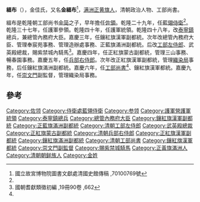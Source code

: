 '''縕布'''（{{bd|1739年||1809年}}），金佳氏，又名'''金縕布'''<ref name="#1">國立故宮博物院圖書文獻處清國史館傳稿 ,70100769號</ref>，[[正黄旗|满洲正黄旗人]]，清朝政治人物、工部尚書。

縕布是乾隆朝工部尚书[[金简|金简]]之子，早年擔任[[佐領|佐領]]。乾隆二十九年，任[[藍翎侍衛|藍翎侍衛]]<ref name="#1"/>。乾隆三十七年，任護軍參領。乾隆四十年，任護軍統領。乾隆四十八年，改[[泰寧鎮|泰寧鎮]]總兵，兼總管內務府大臣。嘉慶三年，任鑲紅旗漢軍副都統。次年改總管內務府大臣、管理奉宸苑事務、管理造辦處事務、正藍旗滿洲副都統。后改[[工部左侍郎|工部左侍郎]]、武英殿總裁，賜紫禁城內騎馬<ref>國朝耆獻類徵初編 ,19冊90卷 ,662</ref>。嘉慶四年，任正紅旗蒙古副都統，管理三山事務、暢春園事務。嘉慶五年，任[[兵部右侍郎|兵部右侍郎]]。次年改正紅旗漢軍副都統，管理[[織染局|織染局]]事務，后任鑲紅旗滿洲副都統。嘉慶六年，任[[工部尚書|工部尚書]]<ref name="#1"/>、鑲紅旗漢軍都統。嘉慶九年，任[[崇文門|崇文門]]副監督，管理織染局事務。

==參考==
{{reflist}}
{{start box}}
{{s-off}}
{{succession box|[[宗室琳寧|宗室琳寧]]|[[蘇楞額|蘇楞額]]|[[清朝工部尚書列表|工部滿尚書]]|<small>嘉慶六年四月戊辰－嘉慶十四年六月甲寅</small><br><small>1801年6月3日 - 1809年8月6日</small>}}
{{end box}}
{{清朝官员小作品}}
[[Category:佐领|Category:佐领]]
[[Category:侍衛處藍翎侍衛|Category:侍衛處藍翎侍衛]]
[[Category:参领|Category:参领]]
[[Category:護軍營護軍統領|Category:護軍營護軍統領]]
[[Category:泰寧鎮總兵|Category:泰寧鎮總兵]]
[[Category:總管內務府大臣|Category:總管內務府大臣]]
[[Category:鑲紅旗漢軍副都統|Category:鑲紅旗漢軍副都統]]
[[Category:正藍旗滿洲副都統|Category:正藍旗滿洲副都統]]
[[Category:清朝工部左侍郎|Category:清朝工部左侍郎]]
[[Category:武英殿總裁|Category:武英殿總裁]]
[[Category:正紅旗蒙古副都統|Category:正紅旗蒙古副都統]]
[[Category:清朝兵部右侍郎|Category:清朝兵部右侍郎]]
[[Category:正紅旗漢軍副都統|Category:正紅旗漢軍副都統]]
[[Category:鑲紅旗滿洲副都統|Category:鑲紅旗滿洲副都統]]
[[Category:清朝工部尚書|Category:清朝工部尚書]]
[[Category:鑲紅旗漢軍都統|Category:鑲紅旗漢軍都統]]
[[Category:崇文門副監督|Category:崇文門副監督]]
[[Category:賜紫禁城騎馬|Category:賜紫禁城騎馬]]
[[Category:正黃旗滿洲人|Category:正黃旗滿洲人]]
[[Category:清朝朝鲜族人|Category:清朝朝鲜族人]]
[[Category:金姓|Category:金姓]]